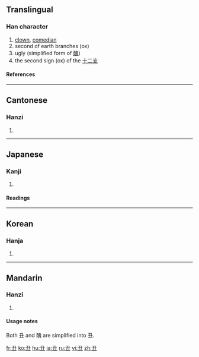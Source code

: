 {{see|醜}}<!-- may be replaced by zh-forms -->
==Translingual==

===Han character===
{{Han char|rn=1|rad=一|as=03|sn=4|four=1710<sub>5</sub>|canj=弓土 (NG)}}
# [[clown]], [[comedian]]
# second of earth branches (ox)
# ugly (simplified form of [[醜]])
# the second sign (ox) of the [[十二支]] <!-- Apparently the Chinese use 牛 instead. -->

====References====
{{Han ref|kx=0077.040|dkj=00023|dj=0154.040|hdz=10012.070|uh=4E11|ud=19985|bh=A4A1|bd=42145}}

----
==Cantonese==

===Hanzi===
{{yue-hanzi|jyut=|y=chau2}}
# {{defn|Cantonese}}

----
==Japanese==

===Kanji===
{{ja-kanji|grade=|rs=一03}}
# {{defn|Japanese}}

====Readings====
{{ja-readings|on=[[ちゅう]] (chū), [[ちゅ]] (chu)|kun=[[うし]] (ushi)}}

----
==Korean==

===Hanja===
{{ko-hanja|hangeul=[[축]], [[추]]|rv=chuk, chu|mr=ch'uk, ch'u}}
# {{defn|Korean}}

----
==Mandarin==

===Hanzi===
{{cmn-hanzi|tra=醜|pin=[[chǒu]] (chou3)|wg=ch'ou<sup>3</sup>}}
# {{defn|Mandarin}}

====Usage notes====
Both 丑 and 醜 are simplified into 丑.

[[fr:丑]]
[[ko:丑]]
[[hu:丑]]
[[ja:丑]]
[[ru:丑]]
[[vi:丑]]
[[zh:丑]]